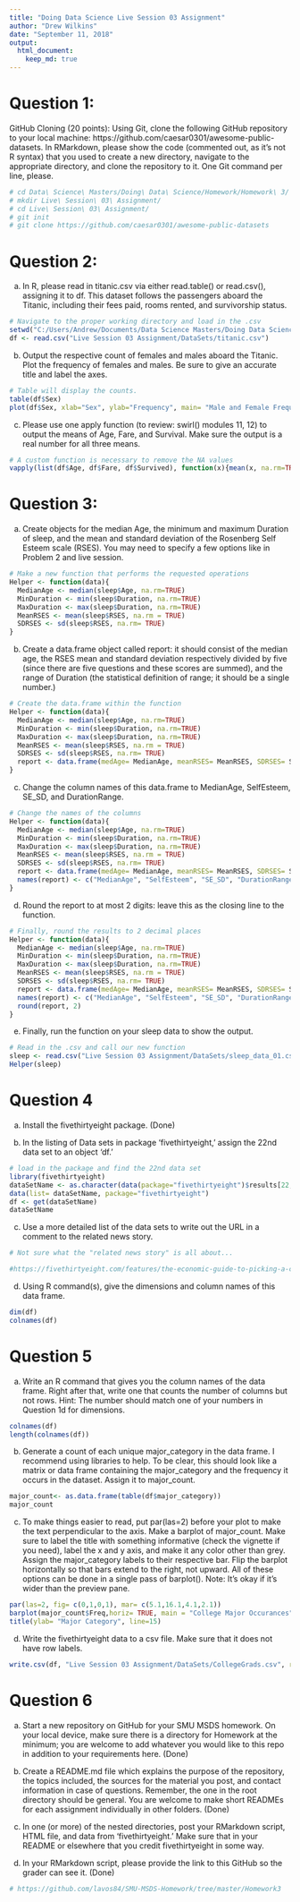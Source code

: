 ---
title: "Doing Data Science Live Session 03 Assignment"
author: "Drew Wilkins"
date: "September 11, 2018"
output: 
  html_document:
    keep_md: true
---

# Question 1:

GitHub Cloning (20 points): Using Git, clone the following GitHub repository to your local machine: https://github.com/caesar0301/awesome-public-datasets. In RMarkdown, please show the code (commented out, as it's not R syntax) that you used to create a new directory, navigate to the appropriate directory, and clone the
repository to it. One Git command per line, please.

```{r Q1, echo=TRUE}
# cd Data\ Science\ Masters/Doing\ Data\ Science/Homework/Homework\ 3/
# mkdir Live\ Session\ 03\ Assignment/
# cd Live\ Session\ 03\ Assignment/
# git init
# git clone https://github.com/caesar0301/awesome-public-datasets
```

# Question 2:

a. In R, please read in titanic.csv via either read.table() or read.csv(), assigning it to df. This dataset follows the passengers aboard the Titanic, including their fees paid, rooms rented, and survivorship status.

```{r Q2a, echo=TRUE}
# Navigate to the proper working directory and load in the .csv
setwd("C:/Users/Andrew/Documents/Data Science Masters/Doing Data Science/Homework/Homework 3")
df <- read.csv("Live Session 03 Assignment/DataSets/titanic.csv")
```

b. Output the respective count of females and males aboard the Titanic. Plot the frequency of females and males. Be sure to give an accurate title and label the axes.

```{r Q2b, echo=TRUE}
# Table will display the counts.
table(df$Sex)
plot(df$Sex, xlab="Sex", ylab="Frequency", main= "Male and Female Frequency")
```

c. Please use one apply function (to review: swirl() modules 11, 12) to output the means of Age, Fare, and Survival. Make sure the output is a real number for all three means.

```{r Q2c, echo=TRUE}
# A custom function is necessary to remove the NA values
vapply(list(df$Age, df$Fare, df$Survived), function(x){mean(x, na.rm=TRUE)}, numeric(1))
```

# Question 3:

a. Create objects for the median Age, the minimum and maximum Duration of sleep, and the mean and standard deviation of the Rosenberg Self Esteem scale (RSES). You may need to specify a few options like in Problem 2 and live session.

```{r Q3a, echo=TRUE}
# Make a new function that performs the requested operations
Helper <- function(data){
  MedianAge <- median(sleep$Age, na.rm=TRUE)
  MinDuration <- min(sleep$Duration, na.rm=TRUE)
  MaxDuration <- max(sleep$Duration, na.rm=TRUE)
  MeanRSES <- mean(sleep$RSES, na.rm = TRUE)
  SDRSES <- sd(sleep$RSES, na.rm= TRUE)
}
```

b. Create a data.frame object called report: it should consist of the median age, the RSES mean and standard deviation respectively divided by five (since there are five questions and these scores are summed), and the range of Duration (the statistical definition of range; it should be a single number.)

```{r Q3b, echo= TRUE}
# Create the data.frame within the function
Helper <- function(data){
  MedianAge <- median(sleep$Age, na.rm=TRUE)
  MinDuration <- min(sleep$Duration, na.rm=TRUE)
  MaxDuration <- max(sleep$Duration, na.rm=TRUE)
  MeanRSES <- mean(sleep$RSES, na.rm = TRUE)
  SDRSES <- sd(sleep$RSES, na.rm= TRUE)
  report <- data.frame(medAge= MedianAge, meanRSES= MeanRSES, SDRSES= SDRSES, rangeDur= MaxDuration - MinDuration)
}
```

c. Change the column names of this data.frame to MedianAge, SelfEsteem, SE_SD, and DurationRange.

```{r Q3c, echo=TRUE}
# Change the names of the columns
Helper <- function(data){
  MedianAge <- median(sleep$Age, na.rm=TRUE)
  MinDuration <- min(sleep$Duration, na.rm=TRUE)
  MaxDuration <- max(sleep$Duration, na.rm=TRUE)
  MeanRSES <- mean(sleep$RSES, na.rm = TRUE)
  SDRSES <- sd(sleep$RSES, na.rm= TRUE)
  report <- data.frame(medAge= MedianAge, meanRSES= MeanRSES, SDRSES= SDRSES, rangeDur= MaxDuration - MinDuration)
  names(report) <- c("MedianAge", "SelfEsteem", "SE_SD", "DurationRange")
}
```

d. Round the report to at most 2 digits: leave this as the closing line to the function.

```{r Q3d, echo=TRUE}
# Finally, round the results to 2 decimal places
Helper <- function(data){
  MedianAge <- median(sleep$Age, na.rm=TRUE)
  MinDuration <- min(sleep$Duration, na.rm=TRUE)
  MaxDuration <- max(sleep$Duration, na.rm=TRUE)
  MeanRSES <- mean(sleep$RSES, na.rm = TRUE)
  SDRSES <- sd(sleep$RSES, na.rm= TRUE)
  report <- data.frame(medAge= MedianAge, meanRSES= MeanRSES, SDRSES= SDRSES, rangeDur= MaxDuration - MinDuration)
  names(report) <- c("MedianAge", "SelfEsteem", "SE_SD", "DurationRange")
  round(report, 2)
}
```

e. Finally, run the function on your sleep data to show the output.

```{r Q3e, echo=TRUE}
# Read in the .csv and call our new function
sleep <- read.csv("Live Session 03 Assignment/DataSets/sleep_data_01.csv")
Helper(sleep)
```

# Question 4

a. Install the fivethirtyeight package.  (Done)

b. In the listing of Data sets in package 'fivethirtyeight,' assign the 22nd data set to an object 'df.'

```{r Q4b, echo=TRUE}
# load in the package and find the 22nd data set
library(fivethirtyeight)
dataSetName <- as.character(data(package="fivethirtyeight")$results[22,"Item"])
data(list= dataSetName, package="fivethirtyeight")
df <- get(dataSetName)
dataSetName
```

c. Use a more detailed list of the data sets to write out the URL in a comment to the related news story.

```{r Q4c, echo=TRUE}
# Not sure what the "related news story" is all about...

#https://fivethirtyeight.com/features/the-economic-guide-to-picking-a-college-major/
```

d. Using R command(s), give the dimensions and column names of this data frame.

```{r Q4d, echo=TRUE}
dim(df)
colnames(df)
```

# Question 5

a. Write an R command that gives you the column names of the data frame. Right after that, write one that counts the number of columns but not rows. Hint: The number should match one of your numbers in Question 1d for dimensions.

```{r Q5a, echo=TRUE}
colnames(df)
length(colnames(df))
```

b. Generate a count of each unique major_category in the data frame. I recommend using libraries to help. To be clear, this should look like a matrix or data frame containing the major_category and the frequency it occurs in the dataset. Assign it to major_count.

```{r Q5b, echo=TRUE}
major_count<- as.data.frame(table(df$major_category))
major_count
```

c. To make things easier to read, put par(las=2) before your plot to make the text perpendicular to the axis. Make a barplot of major_count. Make sure to label the title with something informative (check the vignette if you need), label the x and y axis, and make it any color other than grey. Assign the major_category labels to their respective bar. Flip the barplot horizontally so that bars extend to the right, not upward. All of these options can be done in a single pass of barplot(). Note: It's okay if it's wider than the preview pane.

```{r Q5c, echo=TRUE}
par(las=2, fig= c(0,1,0,1), mar= c(5.1,16.1,4.1,2.1))
barplot(major_count$Freq,horiz= TRUE, main = "College Major Occurances", xlab= "Number of Occurances", ylab= "", col= 7, names.arg= major_count$Var1, axisnames = TRUE)
title(ylab= "Major Category", line=15)
```

d. Write the fivethirtyeight data to a csv file. Make sure that it does not have row labels.

```{r Q5d, echo=TRUE}
write.csv(df, "Live Session 03 Assignment/DataSets/CollegeGrads.csv", row.names= FALSE)
```

# Question 6

a. Start a new repository on GitHub for your SMU MSDS homework. On your local device, make sure there is a directory for Homework at the minimum; you are welcome to add whatever you would like to this repo in addition to your requirements here. (Done)

b. Create a README.md file which explains the purpose of the repository, the topics included, the sources for the material you post, and contact information in case of questions. Remember, the one in the root directory should be general. You are welcome to make short READMEs for each assignment individually in other folders. (Done)

c. In one (or more) of the nested directories, post your RMarkdown script, HTML file, and data from 'fivethirtyeight.' Make sure that in your README or elsewhere that you credit fivethirtyeight in some way.

d. In your RMarkdown script, please provide the link to this GitHub so the grader can see it. (Done)

```{r Q6d, echo=TRUE}
# https://github.com/lavos84/SMU-MSDS-Homework/tree/master/Homework3
```